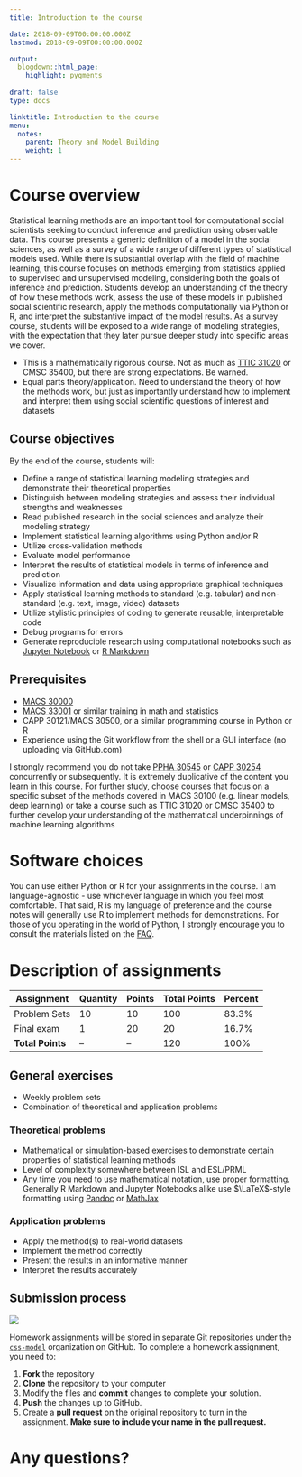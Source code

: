 ```yaml
---
title: Introduction to the course

date: 2018-09-09T00:00:00.000Z
lastmod: 2018-09-09T00:00:00.000Z

output:
  blogdown::html_page:
    highlight: pygments
    
draft: false
type: docs

linktitle: Introduction to the course
menu:
  notes:
    parent: Theory and Model Building
    weight: 1
---
```


# Course overview

Statistical learning methods are an important tool for computational social scientists seeking to conduct inference and prediction using observable data. This course presents a generic definition of a model in the social sciences, as well as a survey of a wide range of different types of statistical models used. While there is substantial overlap with the field of machine learning, this course focuses on methods emerging from statistics applied to supervised and unsupervised modeling, considering both the goals of inference and prediction. Students develop an understanding of the theory of how these methods work, assess the use of these models in published social scientific research, apply the methods computationally via Python or R, and interpret the substantive impact of the model results. As a survey course, students will be exposed to a wide range of modeling strategies, with the expectation that they later pursue deeper study into specific areas we cover.

* This is a mathematically rigorous course. Not as much as [TTIC 31020](http://www.ttic.edu/courses/#ml) or CMSC 35400, but there are strong expectations. Be warned.
* Equal parts theory/application. Need to understand the theory of how the methods work, but just as importantly understand how to implement and interpret them using social scientific questions of interest and datasets

## Course objectives

By the end of the course, students will:

* Define a range of statistical learning modeling strategies and demonstrate their theoretical properties
* Distinguish between modeling strategies and assess their individual strengths and weaknesses
* Read published research in the social sciences and analyze their modeling strategy
* Implement statistical learning algorithms using Python and/or R
* Utilize cross-validation methods
* Evaluate model performance
* Interpret the results of statistical models in terms of inference and prediction
* Visualize information and data using appropriate graphical techniques
* Apply statistical learning methods to standard (e.g. tabular) and non-standard (e.g. text, image, video) datasets
* Utilize stylistic principles of coding to generate reusable, interpretable code
* Debug programs for errors
* Generate reproducible research using computational notebooks such as [Jupyter Notebook](https://jupyter.org/) or [R Markdown](http://rmarkdown.rstudio.com/)

## Prerequisites

* [MACS 30000](https://github.com/UC-MACSS/persp-analysis_A18)
* [MACS 33001](https://css18.github.io/) or similar training in math and statistics
* CAPP 30121/MACS 30500, or a similar programming course in Python or R
* Experience using the Git workflow from the shell or a GUI interface (no uploading via GitHub.com)

I strongly recommend you do not take [PPHA 30545](https://harris.uchicago.edu/academics/programs-degrees/courses/machine-learning) or [CAPP 30254](https://github.com/dssg/MLforPublicPolicy) concurrently or subsequently. It is extremely duplicative of the content you learn in this course. For further study, choose courses that focus on a specific subset of the methods covered in MACS 30100 (e.g. linear models, deep learning) or take a course such as TTIC 31020 or CMSC 35400 to further develop your understanding of the mathematical underpinnings of machine learning algorithms

# Software choices

You can use either Python or R for your assignments in the course. I am language-agnostic - use whichever language in which you feel most comfortable. That said, R is my language of preference and the course notes will generally use R to implement methods for demonstrations. For those of you operating in the world of Python, I strongly encourage you to consult the materials listed on the [FAQ](/faq/#for-python-users).

# Description of assignments

| Assignment | Quantity | Points | Total Points | Percent |
|------------------|----------|--------|--------------|---------|
| Problem Sets | 10 | 10 | 100 | 83.3% |
| Final exam | 1 | 20 | 20 | 16.7% |
| **Total Points** | -- | -- | 120 | 100% |

## General exercises

* Weekly problem sets
* Combination of theoretical and application problems

### Theoretical problems

* Mathematical or simulation-based exercises to demonstrate certain properties of statistical learning methods
* Level of complexity somewhere between ISL and ESL/PRML
* Any time you need to use mathematical notation, use proper formatting. Generally R Markdown and Jupyter Notebooks alike use $\LaTeX$-style formatting using [Pandoc](https://pandoc.org/MANUAL.html#math) or [MathJax](https://www.mathjax.org/)

### Application problems

* Apply the method(s) to real-world datasets
* Implement the method correctly
* Present the results in an informative manner
* Interpret the results accurately

## Submission process

![](/img/homework_workflow.png)

Homework assignments will be stored in separate Git repositories under the [`css-model`](https://github.com/css-model) organization on GitHub. To complete a homework assignment, you need to:

1. **Fork** the repository
1. **Clone** the repository to your computer
1. Modify the files and **commit** changes to complete your solution.
1. **Push** the changes up to GitHub.
1. Create a **pull request** on the original repository to turn in the assignment. **Make sure to include your name in the pull request.**

# Any questions?


